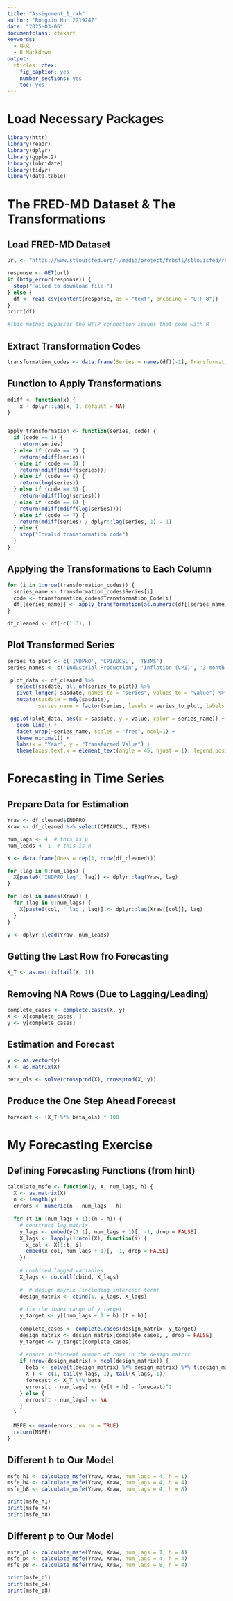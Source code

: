 ```yaml
---
title: "Assignment_1_rxh"
author: "Rongxin Hu  2219247"
date: "2025-03-06"
documentclass: ctexart
keywords:
  - 中文
  - R Markdown
output:
  rticles::ctex:
    fig_caption: yes
    number_sections: yes
    toc: yes
---
```



# Load Necessary Packages

```r
library(httr)
library(readr)
library(dplyr)
library(ggplot2)
library(lubridate)
library(tidyr)
library(data.table)

```


# The FRED-MD Dataset & The Transformations

## Load FRED-MD Dataset

```r
url <- "https://www.stlouisfed.org/-/media/project/frbstl/stlouisfed/research/fred-md/monthly/current.csv?sc_lang=en&hash=80445D12401C59CF716410F3F7863B64"

response <- GET(url)
if (http_error(response)) {
  stop("Failed to download file.")
} else {
  df <- read_csv(content(response, as = "text", encoding = "UTF-8"))
}
print(df)

#This method bypasses the HTTP connection issues that come with R
```


## Extract Transformation Codes

```r
transformation_codes <- data.frame(Series = names(df)[-1], Transformation_Code = as.numeric(df[1, -1]))

```


## Function to Apply Transformations 

```r
mdiff <- function(x) {
    x - dplyr::lag(x, 1, default = NA)
}


apply_transformation <- function(series, code) {
  if (code == 1) {
    return(series)
  } else if (code == 2) {
    return(mdiff(series))
  } else if (code == 3) {
    return(mdiff(mdiff(series)))
  } else if (code == 4) {
    return(log(series))
  } else if (code == 5) {
    return(mdiff(log(series)))
  } else if (code == 6) {
    return(mdiff(mdiff(log(series))))
  } else if (code == 7) {
    return(mdiff(series) / dplyr::lag(series, 1) - 1)
  } else {
    stop("Invalid transformation code")
  }
}

```


## Applying the Transformations to Each Column 

```r
for (i in 1:nrow(transformation_codes)) {
  series_name <- transformation_codes$Series[i]
  code <- transformation_codes$Transformation_Code[i]
  df[[series_name]] <- apply_transformation(as.numeric(df[[series_name]]), code)
}

df_cleaned <- df[-c(1:3), ]

```


## Plot Transformed Series

```r
series_to_plot <- c('INDPRO', 'CPIAUCSL', 'TB3MS')
series_names <- c('Industrial Production', 'Inflation (CPI)', '3-month Treasury Bill rate')

 plot_data <- df_cleaned %>%
   select(sasdate, all_of(series_to_plot)) %>%
   pivot_longer(-sasdate, names_to = "series", values_to = "value") %>%
   mutate(sasdate = mdy(sasdate),
          series_name = factor(series, levels = series_to_plot, labels = series_names))

 ggplot(plot_data, aes(x = sasdate, y = value, color = series_name)) +
   geom_line() +
   facet_wrap(~series_name, scales = "free", ncol=1) +
   theme_minimal() +
   labs(x = "Year", y = "Transformed Value") +
   theme(axis.text.x = element_text(angle = 45, hjust = 1), legend.position = "none")


```


# Forecasting in Time Series

## Prepare Data for Estimation

```r
Yraw <- df_cleaned$INDPRO
Xraw <- df_cleaned %>% select(CPIAUCSL, TB3MS)

num_lags <- 4  # this is p
num_leads <- 1  # this is h

X <- data.frame(Ones = rep(1, nrow(df_cleaned)))

for (lag in 0:num_lags) {
  X[paste0('INDPRO_lag', lag)] <- dplyr::lag(Yraw, lag)
}

for (col in names(Xraw)) {
  for (lag in 0:num_lags) {
    X[paste0(col, '_lag', lag)] <- dplyr::lag(Xraw[[col]], lag)
  }
}

y <- dplyr::lead(Yraw, num_leads)

```

## Getting the Last Row fro Forecasting

```r
X_T <- as.matrix(tail(X, 1))
```


## Removing NA Rows (Due to Lagging/Leading)

```r
complete_cases <- complete.cases(X, y)
X <- X[complete_cases, ]
y <- y[complete_cases]
```


## Estimation and Forecast

```r
y <- as.vector(y)
X <- as.matrix(X)

beta_ols <- solve(crossprod(X), crossprod(X, y))
```


## Produce the One Step Ahead Forecast

```r
forecast <- (X_T %*% beta_ols) * 100

```

# My Forecasting Exercise 

## Defining Forecasting Functions (from hint)

```r

calculate_msfe <- function(y, X, num_lags, h) {
  X <- as.matrix(X)  
  n <- length(y)
  errors <- numeric(n - num_lags - h)
  
  for (t in (num_lags + 1):(n - h)) {
    # construct lag matrix
    y_lags <- embed(y[1:t], num_lags + 1)[, -1, drop = FALSE]
    X_lags <- lapply(1:ncol(X), function(i) {
      x_col <- X[1:t, i]
      embed(x_col, num_lags + 1)[, -1, drop = FALSE]
    })
    
    # combined lagged variables
    X_lags <- do.call(cbind, X_lags)
    
    #  # design mayrix (including intercept term)
    design_matrix <- cbind(1, y_lags, X_lags)
    
    # fix the index range of y_target
    y_target <- y[(num_lags + 1 + h):(t + h)]  
    
    complete_cases <- complete.cases(design_matrix, y_target)
    design_matrix <- design_matrix[complete_cases, , drop = FALSE]
    y_target <- y_target[complete_cases]
    
    # ensure sufficient number of rows in the design matrix
    if (nrow(design_matrix) > ncol(design_matrix)) {
      beta <- solve(t(design_matrix) %*% design_matrix) %*% t(design_matrix) %*% y_target
      X_T <- c(1, tail(y_lags, 1), tail(X_lags, 1))
      forecast <- X_T %*% beta
      errors[t - num_lags] <- (y[t + h] - forecast)^2
    } else {
      errors[t - num_lags] <- NA
    }
  }
  
  MSFE <- mean(errors, na.rm = TRUE)
  return(MSFE)
}

```


## Different h to Our Model

```r
msfe_h1 <- calculate_msfe(Yraw, Xraw, num_lags = 4, h = 1)
msfe_h4 <- calculate_msfe(Yraw, Xraw, num_lags = 4, h = 4)
msfe_h8 <- calculate_msfe(Yraw, Xraw, num_lags = 4, h = 8)

print(msfe_h1)
print(msfe_h4)
print(msfe_h8)

```


## Different p to Our Model

```r
msfe_p1 <- calculate_msfe(Yraw, Xraw, num_lags = 1, h = 4)
msfe_p4 <- calculate_msfe(Yraw, Xraw, num_lags = 4, h = 4)
msfe_p8 <- calculate_msfe(Yraw, Xraw, num_lags = 8, h = 4)

print(msfe_p1)
print(msfe_p4)
print(msfe_p8)


```

